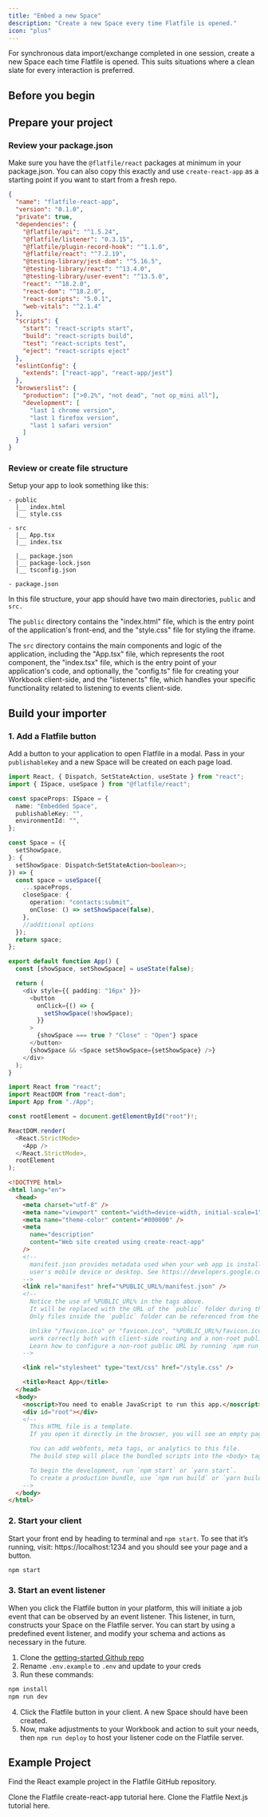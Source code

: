 ```yaml
---
title: "Embed a new Space"
description: "Create a new Space every time Flatfile is opened."
icon: "plus"
---
```


For synchronous data import/exchange completed in one session, create a new Space each time Flatfile is opened. This suits situations where a clean slate for every interaction is preferred.

## Before you begin

<Snippet file="shared/pk_needed.mdx" />

<Snippet file="shared/guestauth.mdx" />

## Prepare your project

### Review your package.json

Make sure you have the `@flatfile/react` packages at minimum in your package.json. You can also copy this exactly and use `create-react-app` as a starting point if you want to start from a fresh repo.

```json package.json
{
  "name": "flatfile-react-app",
  "version": "0.1.0",
  "private": true,
  "dependencies": {
    "@flatfile/api": "^1.5.24",
    "@flatfile/listener": "0.3.15",
    "@flatfile/plugin-record-hook": "^1.1.0",
    "@flatfile/react": "^7.2.19",
    "@testing-library/jest-dom": "^5.16.5",
    "@testing-library/react": "^13.4.0",
    "@testing-library/user-event": "^13.5.0",
    "react": "^18.2.0",
    "react-dom": "^18.2.0",
    "react-scripts": "5.0.1",
    "web-vitals": "^2.1.4"
  },
  "scripts": {
    "start": "react-scripts start",
    "build": "react-scripts build",
    "test": "react-scripts test",
    "eject": "react-scripts eject"
  },
  "eslintConfig": {
    "extends": ["react-app", "react-app/jest"]
  },
  "browserslist": {
    "production": [">0.2%", "not dead", "not op_mini all"],
    "development": [
      "last 1 chrome version",
      "last 1 firefox version",
      "last 1 safari version"
    ]
  }
}
```

### Review or create file structure

Setup your app to look something like this:

```
- public
  |__ index.html
  |__ style.css

- src
  |__ App.tsx
  |__ index.tsx

  |__ package.json
  |__ package-lock.json
  |__ tsconfig.json

- package.json
```

In this file structure, your app should have two main directories, `public` and `src.`

The `public` directory contains the "index.html" file, which is the entry point of the application's front-end, and the "style.css" file for styling the iframe.

The `src` directory contains the main components and logic of the application, including the "App.tsx" file, which represents the root component, the "index.tsx" file, which is the entry point of your application's code, and optionally, the "config.ts" file for creating your Workbook client-side, and the "listener.ts" file, which handles your specific functionality related to listening to events client-side.

## Build your importer

### 1. Add a Flatfile button

Add a button to your application to open Flatfile in a modal. Pass in your `publishableKey` and a new Space will be created on each page load.

<CodeGroup>

```typescript src/App.tsx
import React, { Dispatch, SetStateAction, useState } from "react";
import { ISpace, useSpace } from "@flatfile/react";

const spaceProps: ISpace = {
  name: "Embedded Space",
  publishableKey: "",
  environmentId: "",
};

const Space = ({
  setShowSpace,
}: {
  setShowSpace: Dispatch<SetStateAction<boolean>>;
}) => {
  const space = useSpace({
    ...spaceProps,
    closeSpace: {
      operation: "contacts:submit",
      onClose: () => setShowSpace(false),
    },
    //additional options
  });
  return space;
};

export default function App() {
  const [showSpace, setShowSpace] = useState(false);

  return (
    <div style={{ padding: "16px" }}>
      <button
        onClick={() => {
          setShowSpace(!showSpace);
        }}
      >
        {showSpace === true ? "Close" : "Open"} space
      </button>
      {showSpace && <Space setShowSpace={setShowSpace} />}
    </div>
  );
}
```

```typescript src/index.tsx
import React from "react";
import ReactDOM from "react-dom";
import App from "./App";

const rootElement = document.getElementById("root")!;

ReactDOM.render(
  <React.StrictMode>
    <App />
  </React.StrictMode>,
  rootElement
);
```

```html public/index.html
<!DOCTYPE html>
<html lang="en">
  <head>
    <meta charset="utf-8" />
    <meta name="viewport" content="width=device-width, initial-scale=1" />
    <meta name="theme-color" content="#000000" />
    <meta
      name="description"
      content="Web site created using create-react-app"
    />
    <!--
      manifest.json provides metadata used when your web app is installed on a
      user's mobile device or desktop. See https://developers.google.com/web/fundamentals/web-app-manifest/
    -->
    <link rel="manifest" href="%PUBLIC_URL%/manifest.json" />
    <!--
      Notice the use of %PUBLIC_URL% in the tags above.
      It will be replaced with the URL of the `public` folder during the build.
      Only files inside the `public` folder can be referenced from the HTML.

      Unlike "/favicon.ico" or "favicon.ico", "%PUBLIC_URL%/favicon.ico" will
      work correctly both with client-side routing and a non-root public URL.
      Learn how to configure a non-root public URL by running `npm run build`.
    -->

    <link rel="stylesheet" type="text/css" href="/style.css" />

    <title>React App</title>
  </head>
  <body>
    <noscript>You need to enable JavaScript to run this app.</noscript>
    <div id="root"></div>
    <!--
      This HTML file is a template.
      If you open it directly in the browser, you will see an empty page.

      You can add webfonts, meta tags, or analytics to this file.
      The build step will place the bundled scripts into the <body> tag.

      To begin the development, run `npm start` or `yarn start`.
      To create a production bundle, use `npm run build` or `yarn build`.
    -->
  </body>
</html>
```

</CodeGroup>

### 2. Start your client

Start your front end by heading to terminal and `npm start`. To see that it’s running, visit: https://localhost:1234 and you should see your page and a button.

```bash
npm start
```

### 3. Start an event listener

When you click the Flatfile button in your platform, this will initiate a job event that can be observed by an event listener. This listener, in turn, constructs your Space on the Flatfile server. You can start by using a predefined event listener, and modify your schema and actions as necessary in the future.

1. Clone the [getting-started Github repo](https://github.com/FlatFilers/flatfile-docs-kitchen-sink/tree/main)
2. Rename `.env.example` to `.env` and update to your creds
3. Run these commands:

```bash
npm install
npm run dev
```

4. Click the Flatfile button in your client. A new Space should have been created.
5. Now, make adjustments to your Workbook and action to suit your needs, then `npm run deploy` to host your listener code on the Flatfile server.

## Example Project

Find the React example project in the Flatfile GitHub repository.

<CardGroup cols={2}>
  <Card
    title="create-flatfile-react"
    icon="react"
    href="https://github.com/FlatFilers/create-flatfile-react"
  >
    Clone the Flatfile create-react-app tutorial here.
  </Card>
  <Card
    title="flatfile-nextjs"
    icon="react"
    href="https://github.com/FlatFilers/flatfile-nextjs"
  >
    Clone the Flatfile Next.js tutorial here.
  </Card>
</CardGroup>
